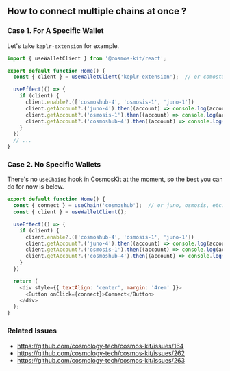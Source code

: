 ## How to connect multiple chains at once ?

### Case 1. For A Specific Wallet
Let's take `keplr-extension` for example.
```javascript
import { useWalletClient } from '@cosmos-kit/react';

export default function Home() {
  const { client } = useWalletClient('keplr-extension');  // or comostation-extension, leap-extension, etc.

  useEffect(() => {
    if (client) {
      client.enable?.(['cosmoshub-4', 'osmosis-1', 'juno-1'])
      client.getAccount?.('juno-4').then((account) => console.log(account))
      client.getAccount?.('osmosis-1').then((account) => console.log(account))
      client.getAccount?.('cosmoshub-4').then((account) => console.log(account))
    }
  })
  // ...
}
```

### Case 2. No Specific Wallets
There's no `useChains` hook in CosmosKit at the moment, so the best you can do for now is below.
```javascript
export default function Home() {
  const { connect } = useChain('cosmoshub');  // or juno, osmosis, etc.
  const { client } = useWalletClient();

  useEffect(() => {
    if (client) {
      client.enable?.(['cosmoshub-4', 'osmosis-1', 'juno-1'])
      client.getAccount?.('juno-4').then((account) => console.log(account))
      client.getAccount?.('osmosis-1').then((account) => console.log(account))
      client.getAccount?.('cosmoshub-4').then((account) => console.log(account))
    }
  })

  return (
    <div style={{ textAlign: 'center', margin: '4rem' }}>
      <Button onClick={connect}>Connect</Button>
    </div>
  );
}
```


### Related Issues
* https://github.com/cosmology-tech/cosmos-kit/issues/164
* https://github.com/cosmology-tech/cosmos-kit/issues/262
* https://github.com/cosmology-tech/cosmos-kit/issues/263
